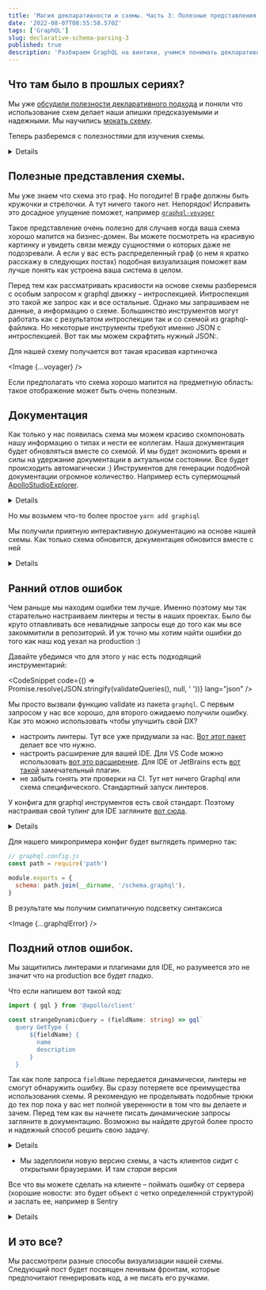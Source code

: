 ```yaml
---
title: 'Магия декларативности и схемы. Часть 3: Полезные представления схемы'
date: '2022-08-07T08:55:58.570Z'
tags: ['GraphQL']
slug: declarative-schema-parsing-3
published: true
description: 'Разбираем GraphQL на винтики, учимся понимать декларативный Query Language'
---
```




## Что там было в прошлых сериях?

Мы уже [обсудили полезности декларативного подхода](/blog/declarative-schema-parsing-1)
и поняли что использование схем делает наши апишки предсказуемыми и надежными.
Мы научились [мокать схему](/blog/declarative-schema-parsing-3).

Теперь разберемся с полезностями для изучения схемы.

<Details title="Напоминалка про пример">
  Вы уже добралить до третьего поста и наверняка помните, что мы пишем wiki
  для любителей функционального программирования. Каждая страничка посвящена алгебраическому типу.

У нас уже есть готовый запрос

<CodeSnippet code={validQuery} lang="graphql" />

И схема

  <CodeSnippet code={schema} lang="graphql" />
</Details>

## Полезные представления схемы.

Мы уже знаем что схема это граф. Но погодите! В графе должны быть кружочки и стрелочки. А тут ничего такого нет. Непорядок!
Исправить это досадное упущение поможет, например [`graphql-voyager`](https://ivangoncharov.github.io/graphql-voyager/)

Такое представление очень полезно для случаев когда ваша схема хорошо мапится на бизнес-домен. Вы можете посмотреть на
красивую картинку и увидеть связи между сущностями о которых даже не подозревали.
А если у вас есть распределенный граф (о нем я кратко расскажу в следующих постах) подобная визуализация
поможет вам лучше понять как устроена ваша система в целом.

Перед тем как рассматривать красивости на основе схемы разберемся с особым запросом к graphql движку – интроспекцией.
Интроспекция это такой же запрос как и все остальные. Однако мы запрашиваем не данные, а информацию о схеме.
Большинство инструментов могут работать как с результатом интроспекции так и со схемой из graphql-файлика.
Но некоторые инструменты требуют именно JSON с интроспекцией. Вот так мы можем скрафтить нужный JSON:.

<CodeSnippet code={getIntrospectionCode} lang="ts" />

Для нашей схему получается вот такая красивая картиночка

<Image {...voyager} />

Если предполагать что схема хорошо мапится на предметную область: такое отображение может быть очень полезным.

## Документация

Как только у нас появилась схема мы можем красиво скомпоновать нашу информацию о типах и нести ее коллегам. Наша документация будет обновляться вместе со схемой.
И мы будет экономить время и силы на удержание документации в актуальном состоянии. Все будет происходить автомагически :)
Инструментов для генерации подобной документации огромное количество.
Например есть супермощный [ApolloStudioExplorer](https://www.apollographql.com/docs/studio/explorer/explorer/).

<Details title="Apollo studio платформа которая предоставляет множество фич для работы с графом">
  Мы еще несколько раз будем упоминать Apollo Studio по ходу повествования.
</Details>

Но мы возьмем что-то более простое `yarn add graphiql`

<CodeSnippet code={GraphiQLCode} lang="ts" />

Мы получили приятную интерактивную документацию на основе нашей схемы. Как только схема обновится, документация обновится вместе с ней

<DocView />

<Details title="Не забывайте обновлять свои пакеты">
  Все версии graphiql ниже 1.4.7 имеют уязвимость для [XSS
  атак](https://github.com/graphql/graphiql/blob/main/docs/security/2021-introspection-schema-xss.md).
  Поэтому не забывайте обновляться
</Details>

## Ранний отлов ошибок

Чем раньше мы находим ошибки тем лучше. Именно поэтому мы так старательно настраиваем линтеры и тесты в наших проектах.
Было бы круто отлавливать все невалидные запросы еще до того как мы все закоммитили в репозиторий. И уж точно мы хотим найти ошибки до того как наш код уехал на production :)

Давайте убедимся что для этого у нас есть подходящий инструментарий:

<CodeSnippet code={ValidationCode} lang="ts" />

<CodeSnippet
  code={() => Promise.resolve(JSON.stringify(validateQueries(), null, ' '))}
  lang="json"
/>

Мы просто вызвали функцию validate из пакета `graphql`. С первым запросом у нас все хорошо, для второго ожидаемо получили ошибку.
Как это можно использовать чтобы улучшить свой DX?

- настроить линтеры. Тут все уже придумали за нас. [Вот этот пакет](https://github.com/B2o5T/graphql-eslint) делает все что нужно.
- настроить расширение для вашей IDE. Для VS Code можно использовать [вот это расширение](https://marketplace.visualstudio.com/items?itemName=GraphQL.vscode-graphql).
  Для IDE от JetBrains есть [вот такой](https://jimkyndemeyer.github.io/js-graphql-intellij-plugin/) замечательный плагин.
- не забыть гонять эти проверки на CI. Тут нет ничего Graphql или схема специфического. Стандартный запуск линтеров.

У конфига для graphql инструментов есть свой стандарт. Поэтому настраивая свой тулинг для IDE загляните [вот сюда](https://www.graphql-config.com/docs).

<Details title="Настраивайте небесящие хуки">
  Все легковесный линтеры и тесты удобно гонять на `pre-commit hook`. Если ваши
  проверки слишком тяжелые и занимают много времени, то лучше унести их куда-то
  еще. Хорошими кандидатами тут будут pre-push или проверки на CI.
</Details>

Для нашего микропримера конфиг будет выглядеть примерно так:

```js
// graphql.config.js
const path = require('path')

module.exports = {
  schema: path.join(__dirname, '/schema.graphql'),
}
```

В результате мы получим симпатичную подсветку синтаксиса

<Image {...graphqlError} />

## Поздний отлов ошибок.

Мы защитились линтерами и плагинами для IDE, но разумеется это не значит что на production все будет гладко.

Что если напишем вот такой код:

```ts
import { gql } from '@apollo/client'

const strangeDynamicQuery = (fieldName: string) => gql`
  query GetType {
      ${fieldName} {
        name
        description
      }
  }
```

Так как поле запроса `fieldName` передается динамически, линтеры не смогут обнаружить ошибку. Вы сразу потеряете все преимущества использования схемы.
Я рекомендую не проделывать подобные трюки до тех пор пока у вас нет полной уверенности в том что вы делаете и зачем. Перед тем как вы начнете писать динамические запросы загляните в документацию.
Возможно вы найдете другой более просто и надежный способ решить свою задачу.

<Details title="Вообще-то линтеры заметят">
  Для этого надо заменить тип `string` у аргумента `fieldName` на какой-то
  другой. Чуть позже, когда мы обсудим кодогенерацию, у вас должно появиться
  понимание какой тип тут подойдет.
</Details>

- Мы задеплоили новую версию схемы, а часть клиентов сидит с открытыми браузерами. И там _старая_ версия

Все что вы можете сделать на клиенте – поймать ошибку от сервера (хорошие новости: это будет объект с четко определенной структурой) и заслать ее, например в Sentry

<Details title="Искусство отлова">
  То, как правильно репортить ошибки сильно выходит за рамки этой статьи. Здесь
  я лишь порекомендую поискать способ не повторяться. Если мониторинг GraphQL
  ошибок настроен и на клиенте и на сервере, поищите способ сделать так, чтобы
  одна и та же ошибка репортилась и там и там, но вы бы понимала что это
  _действительно_ одна и та же ошибка.
</Details>

## И это все?

Мы рассмотрели разные способы визуализации нашей схемы. Следующий пост будет посвящен ленивым фронтам, которые предпочитают генерировать код, а не писать его ручками.
